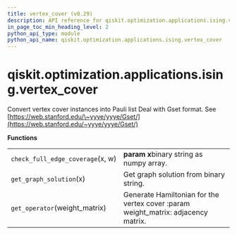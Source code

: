 ```yaml
---
title: vertex_cover (v0.29)
description: API reference for qiskit.optimization.applications.ising.vertex_cover in qiskit v0.29
in_page_toc_min_heading_level: 2
python_api_type: module
python_api_name: qiskit.optimization.applications.ising.vertex_cover
---
```


<span id="module-qiskit.optimization.applications.ising.vertex_cover" />

<span id="qiskit-optimization-applications-ising-vertex-cover" />

# qiskit.optimization.applications.ising.vertex\_cover

Convert vertex cover instances into Pauli list Deal with Gset format. See [https://web.stanford.edu/\~yyye/yyye/Gset/](https://web.stanford.edu/~yyye/yyye/Gset/)

**Functions**

|                                  |                                                                                    |
| -------------------------------- | ---------------------------------------------------------------------------------- |
| `check_full_edge_coverage`(x, w) | **param x**binary string as numpy array.                                           |
| `get_graph_solution`(x)          | Get graph solution from binary string.                                             |
| `get_operator`(weight\_matrix)   | Generate Hamiltonian for the vertex cover :param weight\_matrix: adjacency matrix. |

